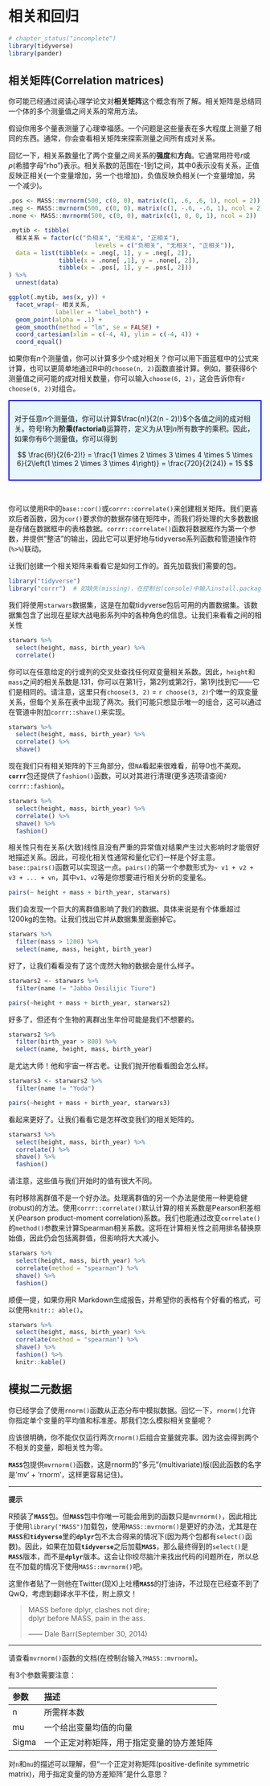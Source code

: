 # 相关和回归

```r
# chapter_status("incomplete")
library(tidyverse)
library(pander)
```

## 相关矩阵(Correlation matrices)

你可能已经通过阅读心理学论文对**相关矩阵**这个概念有所了解。相关矩阵是总结同一个体的多个测量值之间关系的常用方法。

假设你用多个量表测量了心理幸福感。一个问题是这些量表在多大程度上测量了相同的东西。通常，你会查看相关矩阵来探索测量之间所有成对关系。

回忆一下，相关系数量化了两个变量之间关系的**强度**和**方向**。它通常用符号$r$或$\rho$(希腊字母"rho")表示。相关系数的范围在-1到1之间，其中0表示没有关系，正值反映正相关(一个变量增加，另一个也增加)，负值反映负相关(一个变量增加，另一个减少)。

```r
.pos <- MASS::mvrnorm(500, c(0, 0), matrix(c(1, .6, .6, 1), ncol = 2))
.neg <- MASS::mvrnorm(500, c(0, 0), matrix(c(1, -.6, -.6, 1), ncol = 2))
.none <- MASS::mvrnorm(500, c(0, 0), matrix(c(1, 0, 0, 1), ncol = 2))

.mytib <- tibble(
  相关关系 = factor(c("负相关", "无相关", "正相关"),
                        levels = c("负相关", "无相关", "正相关")),
  data = list(tibble(x = .neg[, 1], y = .neg[, 2]),
              tibble(x = .none[ ,1], y = .none[, 2]),
              tibble(x = .pos[, 1], y = .pos[, 2]))
) %>%
  unnest(data)

ggplot(.mytib, aes(x, y)) +
  facet_wrap(~ 相关关系,
             labeller = "label_both") + 
  geom_point(alpha = .1) +
  geom_smooth(method = "lm", se = FALSE) +
  coord_cartesian(xlim = c(-4, 4), ylim = c(-4, 4)) +
  coord_equal()
```

如果你有$n$个测量值，你可以计算多少个成对相关？你可以用下面蓝框中的公式来计算，也可以更简单地通过R中的`choose(n, 2)`函数直接计算。例如，要获得6个测量值之间可能的成对相关数量，你可以输入`choose(6, 2)`，这会告诉你有`r choose(6, 2)`对组合。

::: {style="border: 2px solid blue; padding: 10px; background-color: #e6f7ff;"}
对于任意$n$个测量值，你可以计算$\frac{n!}{2(n - 2)!}$个各值之间的成对相关。符号$!$称为**阶乘(factorial)**运算符，定义为从1到$n$所有数字的乘积。因此，如果你有6个测量值，你可以得到

$$
\frac{6!}{2(6-2)!} = \frac{1 \times 2 \times 3 \times 4 \times 5 \times 6}{2\left(1 \times 2 \times 3 \times 4\right)} = \frac{720}{2(24)} = 15
$$
:::

<br>

你可以使用R中的`base::cor()`或`corrr::correlate()`来创建相关矩阵。我们更喜欢后者函数，因为`cor()`要求你的数据存储在矩阵中，而我们将处理的大多数数据是存储在数据框中的表格数据。`corrr::correlate()`函数将数据框作为第一个参数，并提供"整洁"的输出，因此它可以更好地与tidyverse系列函数和管道操作符(`%>%`)联动。

让我们创建一个相关矩阵来看看它是如何工作的。首先加载我们需要的包。

```r
library("tidyverse")
library("corrr")  # 如缺失(missing)，在控制台(console)中输入install.packages("corrr")
```

我们将使用`starwars`数据集，这是在加载tidyverse包后可用的内置数据集。该数据集包含了出现在星球大战电影系列中的各种角色的信息。让我们来看看之间的相关性

```r
starwars %>%
  select(height, mass, birth_year) %>%
  correlate()
```

你可以在任意给定的行或列的交叉处查找任何双变量相关系数。因此，`height`和`mass`之间的相关系数是.131，你可以在第1行，第2列或第2行，第1列找到它------它们是相同的。请注意，这里只有`choose(3, 2)` = `r choose(3, 2)`个唯一的双变量关系，但每个关系在表中出现了两次。我们可能只想显示唯一的组合，这可以通过在管道中附加`corrr::shave()`来实现。

```r
starwars %>%
  select(height, mass, birth_year) %>%
  correlate() %>%
  shave()
```

现在我们只有相关矩阵的下三角部分，但`NA`看起来很难看，前导0也不美观。**`corrr`**包还提供了`fashion()`函数，可以对其进行清理(更多选项请查阅`?corrr::fashion`)。

```r
starwars %>%
  select(height, mass, birth_year) %>%
  correlate() %>%
  shave() %>%
  fashion()
```

相关性只有在关系(大致)线性且没有严重的异常值对结果产生过大影响时才能很好地描述关系。因此，可视化相关性通常和量化它们一样是个好主意。`base::pairs()`函数可以实现这一点。`pairs()`的第一个参数形式为`~ v1 + v2 + v3 + ... + vn`，其中`v1`、`v2`等是你想要进行相关分析的变量名。

```r
pairs(~ height + mass + birth_year, starwars)
```

我们会发现一个巨大的离群值影响了我们的数据。具体来说是有个体重超过1200kg的生物。让我们找出它并从数据集里面删掉它。

```r
starwars %>%
  filter(mass > 1200) %>%
  select(name, mass, height, birth_year)
```

好了，让我们看看没有了这个庞然大物的数据会是什么样子。

```r
starwars2 <- starwars %>%
  filter(name != "Jabba Desilijic Tiure")

pairs(~height + mass + birth_year, starwars2)
```

好多了，但还有个生物的离群出生年份可能是我们不想要的。

```r
starwars2 %>%
  filter(birth_year > 800) %>%
  select(name, height, mass, birth_year)
```

是尤达大师！他和宇宙一样古老。让我们抛开他看看图会怎么样。

```r
starwars3 <- starwars2 %>%
  filter(name != "Yoda")

pairs(~height + mass + birth_year, starwars3)
```

看起来更好了。让我们看看它是怎样改变我们的相关矩阵的。

```r
starwars3 %>%
  select(height, mass, birth_year) %>%
  correlate() %>%
  shave() %>%
  fashion()
```

请注意，这些值与我们开始时的值有很大不同。

有时移除离群值不是一个好办法。处理离群值的另一个办法是使用一种更稳健(robust)的方法。使用`corrr::correlate()`默认计算的相关系数是Pearson积差相关(Pearson product-moment correlation)系数。我们也能通过改变`correlate()`的`method()`参数来计算Spearman相关系数。这将在计算相关性之前用排名替换原始值，因此仍会包括离群值，但影响将大大减小。

```r
starwars %>%
  select(height, mass, birth_year) %>%
  correlate(method = "spearman") %>%
  shave() %>%
  fashion()
```

顺便一提，如果你用R Markdown生成报告，并希望你的表格有个好看的格式，可以使用`knitr:: able()`。

```r
starwars %>%
  select(height, mass, birth_year) %>%
  correlate(method = "spearman") %>%
  shave() %>%
  fashion() %>%
  knitr::kable()
```

## 模拟二元数据

你已经学会了使用`rnorm()`函数从正态分布中模拟数据。回忆一下，`rnorm()`允许你指定单个变量的平均值和标准差。那我们怎么模拟相关变量呢？

应该很明确，你不能仅仅运行两次`rnorm()`后组合变量就完事。因为这会得到两个不相关的变量，即相关性为零。

**`MASS`**包提供`mvrnorm()`函数，这是rnorm的"多元"(multivariate)版(因此函数的名字是'mv' + 'rnorm'，这样更容易记住)。

***
**提示**

R预装了**`MASS`**包。但**`MASS`**包中你唯一可能会用到的函数只是`mvrnorm()`，因此相比于使用`library("MASS")`加载包，使用`MASS::mvrnorm()`是更好的办法，尤其是在**`MASS`**和**`tidyverse`**里的**`dplyr`**包不太合得来的情况下(因为两个包都有`select()`函数)。因此，如果在加载**`tidyverse`**之后加载**`MASS`**，那么最终得到的`select()`是**`MASS`**版本，而不是**`dplyr`**版本。这会让你绞尽脑汁来找出代码的问题所在，所以总在不加载的情况下使用`MASS::mvrnorm()`吧。

这里作者贴了一则他在Twitter(现X)上吐槽**`MASS`**的打油诗，不过现在已经查不到了QwQ，考虑到翻译水平不佳，附上原文！

> MASS before dplyr, clashes not dire; <br> dplyr before MASS, pain in the ass.
>
> ------ Dale Barr(September 30, 2014)

***

请查看`mvrnorm()`函数的文档(在控制台输入`?MASS::mvrnorm`)。

有3个参数需要注意：

| 参数  | 描述                                       |
|:------|:-------------------------------------------|
| n     | 所需样本数                                 |
| mu    | 一个给出变量均值的向量                     |
| Sigma | 一个正定对称矩阵，用于指定变量的协方差矩阵 |

对`n`和`mu`的描述可以理解，但“一个正定对称矩阵(positive-definite symmetric matrix)，用于指定变量的协方差矩阵”是什么意思？






